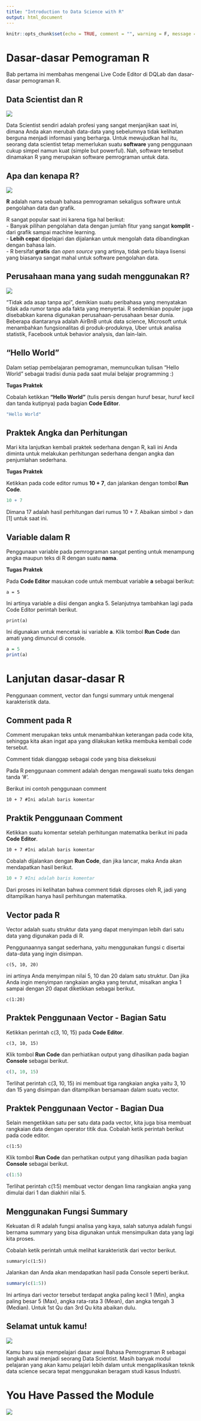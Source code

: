 ---
title: "Introduction to Data Science with R"
output: html_document
---

```{r setup, include=FALSE}
knitr::opts_chunk$set(echo = TRUE, comment = "", warning = F, message = F)
```

# Dasar-dasar Pemograman R

Bab pertama ini membahas mengenai Live Code Editor di DQLab dan dasar-dasar pemograman R.

## Data Scientist dan R

![](Picts/Data Science dan R.jpg)

Data Scientist sendiri adalah profesi yang sangat menjanjikan saat ini, dimana Anda akan merubah data-data yang sebelumnya tidak kelihatan berguna menjadi informasi yang berharga. Untuk mewujudkan hal itu, seorang data scientist tetap memerlukan suatu **software** yang penggunaan cukup simpel namun kuat (simple but powerful). Nah, software tersebut dinamakan R yang merupakan software pemrograman untuk data.

## Apa dan kenapa R?

![](Picts/apa_itu_r.png)

**R** adalah nama sebuah bahasa pemrograman sekaligus software untuk pengolahan data dan grafik.

R sangat popular saat ini karena tiga hal berikut:  
- Banyak pilihan pengolahan data dengan jumlah fitur yang sangat **komplit** - dari grafik sampai machine learning.  
- **Lebih cepa**t dipelajari dan dijalankan untuk mengolah data dibandingkan dengan bahasa lain.  
- R bersifat **gratis** dan *open source* yang artinya, tidak perlu biaya lisensi yang biasanya sangat mahal untuk software pengolahan data.

## Perusahaan mana yang sudah menggunakan R?

![](Picts/Perusahaan mana.jpg)

"Tidak ada asap tanpa api", demikian suatu peribahasa yang menyatakan tidak ada rumor tanpa ada fakta yang menyertai. R sedemikian populer juga disebabkan karena digunakan perusahaan-perusahaan besar dunia. Beberapa diantaranya adalah AirBnB untuk data science, Microsoft untuk menambahkan fungsionalitas di produk-produknya, Uber untuk analisa statistik, Facebook untuk behavior analysis, dan lain-lain.

## "Hello World"

Dalam setiap pembelajaran pemograman, memunculkan tulisan "Hello World" sebagai tradisi dunia pada saat mulai belajar programming :)

**Tugas Praktek**

Cobalah ketikkan **"Hello World"** (tulis persis dengan huruf besar, huruf kecil dan tanda kutipnya) pada bagian **Code Editor**.

```{r}
"Hello World"
```

## Praktek Angka dan Perhitungan

Mari kita lanjutkan kembali praktek sederhana dengan R, kali ini Anda
diminta untuk melakukan perhitungan sederhana dengan angka dan penjumlahan
sederhana.

**Tugas Praktek**

Ketikkan pada code editor rumus **10 + 7**, dan jalankan dengan tombol **Run Code**. 

```{r}
10 + 7
```
Dimana 17 adalah hasil perhitungan dari rumus 10 + 7. Abaikan simbol > dan [1] untuk saat ini.

## Variable dalam R

Penggunaan variable pada pemrograman sangat penting untuk menampung angka maupun teks di R dengan suatu **nama**.

**Tugas Praktek**

Pada **Code Editor** masukan code untuk membuat variable **a** sebagai berikut:

`a = 5`

Ini artinya variable a diisi dengan angka 5. Selanjutnya tambahkan lagi pada Code Editor perintah berikut.

`print(a)`

Ini digunakan untuk mencetak isi variable **a**. Klik tombol **Run Code** dan amati yang dimuncul di console.

```{r}
a = 5
print(a)
```

# Lanjutan dasar-dasar R

Penggunaan comment, vector dan fungsi summary untuk mengenal karakteristik data.

## Comment pada R

Comment merupakan teks untuk menambahkan keterangan pada code kita,
sehingga kita akan ingat apa yang dilakukan ketika membuka kembali code tersebut. 

Comment tidak dianggap sebagai code yang bisa dieksekusi

Pada R penggunaan comment adalah dengan mengawali suatu teks dengan tanda '#'.

Berikut ini contoh penggunaan comment

`10 + 7 #Ini adalah baris komentar`

## Praktik Penggunaan Comment

Ketikkan suatu komentar setelah perhitungan matematika berikut ini pada **Code Editor**.

`10 + 7 #Ini adalah baris komentar`

Cobalah dijalankan dengan **Run Code**, dan jika lancar, maka Anda akan mendapatkan hasil berikut.

```{r}
10 + 7 #Ini adalah baris komentar
```
Dari proses ini kelihatan bahwa comment tidak diproses oleh R, jadi yang ditampilkan hanya hasil perhitungan matematika. 

## Vector pada R

Vector adalah suatu struktur data yang dapat menyimpan lebih dari satu data yang digunakan pada di R.

Penggunaannya sangat sederhana, yaitu menggunakan fungsi c disertai data-data yang ingin disimpan.

`c(5, 10, 20)`

ini artinya Anda menyimpan nilai 5, 10 dan 20 dalam satu struktur. Dan jika Anda ingin menyimpan rangkaian
angka yang terutut, misalkan angka 1 sampai dengan 20 dapat diketikkan sebagai berikut.

`c(1:20)`

## Praktek Penggunaan Vector - Bagian Satu

Ketikkan perintah c(3, 10, 15) pada **Code Editor**.

`c(3, 10, 15)`

Klik tombol **Run Code** dan perhiatikan output yang dihasilkan pada bagian **Console** sebagai berikut.

```{r}
c(3, 10, 15)
```
Terlihat perintah c(3, 10, 15) ini membuat tiga rangkaian angka yaitu 3, 10 dan 15 yang disimpan dan ditampilkan bersamaan dalam suatu vector.

## Praktek Penggunaan Vector - Bagian Dua

Selain mengetikkan satu per satu data pada vector, kita juga bisa membuat rangkaian data dengan operator titik dua. Cobalah ketik perintah berikut pada code editor.

`c(1:5)`

Klik tombol **Run Code** dan perhatikan output yang dihasilkan pada bagian **Console** sebagai berikut.

```{r}
c(1:5)
```
Terlihat perintah c(1:5) membuat vector dengan lima rangkaian angka yang dimulai dari 1 dan diakhiri nilai 5.

## Menggunakan Fungsi Summary

Kekuatan di R adalah fungsi analisa yang kaya, salah satunya adalah fungsi bernama summary yang bisa digunakan untuk mensimpulkan data yang lagi kita proses.

Cobalah ketik perintah untuk melihat karakteristik dari vector berikut.

`summary(c(1:5))`

Jalankan dan Anda akan mendapatkan hasil pada Console seperti berikut.

```{r}
summary(c(1:5))
```

Ini artinya dari vector tersebut terdapat angka paling kecil 1 (Min), angka paling besar 5 (Max), angka rata-rata 3 (Mean), dan angka tengah 3 (Median). Untuk 1st Qu dan 3rd Qu kita abaikan dulu.

## Selamat untuk kamu!

![](Picts/Selamat untuk Anda.jpg)

Kamu baru saja mempelajari dasar awal Bahasa Pemrograman R sebagai langkah awal menjadi seorang Data Scientist. Masih banyak modul pelajaran yang akan kamu pelajari lebih dalam untuk mengaplikasikan teknik data science secara tepat menggunakan beragam studi kasus Industri.

# You Have Passed the Module

![](Picts/congratulations.png)
